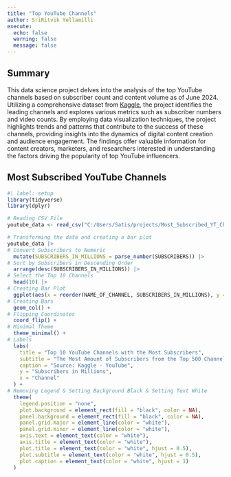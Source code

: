 ```yaml
---
title: "Top YouTube Channels"
author: SriRitvik Yellamilli
execute: 
  echo: false
  warning: false
  message: false
---
```

## Summary
This data science project delves into the analysis of the top YouTube channels based on subscriber count and content volume as of June 2024. Utilizing a comprehensive dataset from [Kaggle](https://www.kaggle.com/datasets/ritiksharma07/top-500-most-subscribed-youtube-channels-june24), the project identifies the leading channels and explores various metrics such as subscriber numbers and video counts. By employing data visualization techniques, the project highlights trends and patterns that contribute to the success of these channels, providing insights into the dynamics of digital content creation and audience engagement. The findings offer valuable information for content creators, marketers, and researchers interested in understanding the factors driving the popularity of top YouTube influencers.

## Most Subscribed YouTube Channels
```r
#| label: setup
library(tidyverse)
library(dplyr)

# Reading CSV File
youtube_data <- read_csv("C:/Users/Satis/projects/Most_Subscribed_YT_Channels/youtube.csv")

# Transforming the data and creating a bar plot
youtube_data |> 
# Convert Subscribers to Numeric
  mutate(SUBSCRIBERS_IN_MILLIONS = parse_number(SUBSCRIBERS)) |>
# Sort by Subscribers in Descending Order
  arrange(desc(SUBSCRIBERS_IN_MILLIONS)) |> 
# Select the Top 10 Channels
  head(10) |> 
# Creating Bar Plot
  ggplot(aes(x = reorder(NAME_OF_CHANNEL, SUBSCRIBERS_IN_MILLIONS), y = SUBSCRIBERS_IN_MILLIONS, fill = NAME_OF_CHANNEL)) +
# Creating Bars
  geom_col() +
# Flipping Coordinates
  coord_flip() +
# Minimal Theme
  theme_minimal() +
# Labels
  labs(
    title = "Top 10 YouTube Channels with the Most Subscribers",
    subtitle = "The Most Amount of Subscribers from the Top 500 Channel List",
    caption = "Source: Kaggle - YouTube",
    y = "Subscribers in Millions",
    x = "Channel"
  ) +
# Removing Legend & Setting Background Black & Setting Text White
  theme(
    legend.position = "none",
    plot.background = element_rect(fill = "black", color = NA),
    panel.background = element_rect(fill = "black", color = NA),
    panel.grid.major = element_line(color = "white"),
    panel.grid.minor = element_line(color = "white"),
    axis.text = element_text(color = "white"),
    axis.title = element_text(color = "white"),
    plot.title = element_text(color = "white", hjust = 0.5),
    plot.subtitle = element_text(color = "white", hjust = 0.5),
    plot.caption = element_text(color = "white", hjust = 1)
  )
```